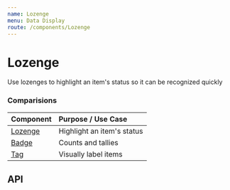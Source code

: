 ```yaml
---
name: Lozenge
menu: Data Display
route: /components/Lozenge
---
```



# Lozenge

Use lozenges to highlight an item's status so it can be recognized quickly

### Comparisions

| Component                      | Purpose / Use Case         |
| :----------------------------- | :------------------------- |
| [Lozenge](/components/Lozenge) | Highlight an item's status |
| [Badge](/components/Badge)     | Counts and tallies         |
| [Tag](/components/Tag)         | Visually label items       |

<Playground>
  <Grid>
    <Column xs={3} />
    <Column xs={3}>
      <SpacedGroup direction="vertical">
        <Lozenge text="Default" variant="info" bold />
        <Lozenge text="Warning" variant="warning" bold />
        <Lozenge text="Error" variant="error" bold />
        <Lozenge
          text="Success Super Duper Long Text. Please Wrap at some point"
          variant="success"
          bold
        />
      </SpacedGroup>
    </Column>
    <Column xs={3}>
      <SpacedGroup direction="vertical">
        <Lozenge text="Default" variant="info" />
        <Lozenge text="Warning" variant="warning" />
        <Lozenge text="Error" variant="error" />
        <Lozenge
          text="Succes Super Duper Long Text. Please Wrap at some point"
          variant="success"
        />
      </SpacedGroup>
    </Column>
    <Column xs={3} />
  </Grid>
</Playground>

## API

<PropsTable of={Lozenge} />

